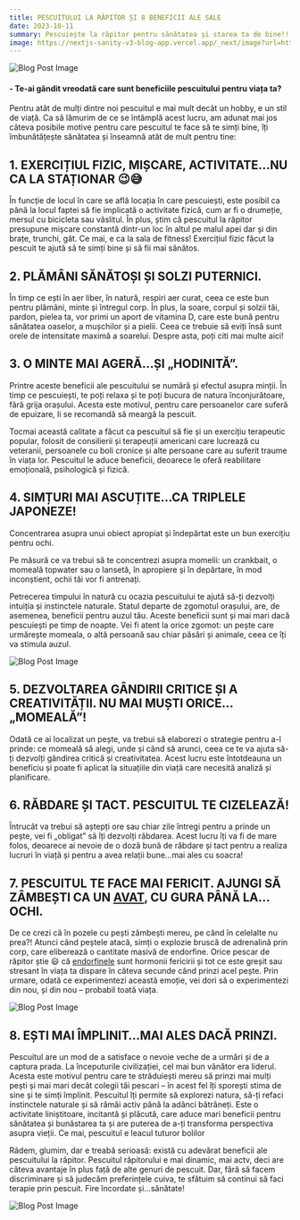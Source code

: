 ```yaml
---
title: PESCUITULUI LA RĂPITOR ȘI 8 BENEFICII ALE SALE 
date: 2023-10-11
summary: Pescuiește la răpitor pentru sănătatea și starea ta de bine!!!
image: https://nextjs-sanity-v3-blog-app.vercel.app/_next/image?url=https%3A%2F%2Fcdn.sanity.io%2Fimages%2Fiocs3mdk%2Fproduction%2Fbcf72c7cfcc634000b5c04223496d7ad6957e50d-800x533.jpg&w=1920&q=75 
---
```


![Blog Post Image](https://nextjs-sanity-v3-blog-app.vercel.app/_next/image?url=https%3A%2F%2Fcdn.sanity.io%2Fimages%2Fiocs3mdk%2Fproduction%2F2c5a3a983c15b2be3678f40e51a384feac132c93-1920x1020.jpg&w=3840&q=75)

#### \- Te-ai gândit vreodată care sunt beneficiile pescuitului pentru viața ta?

Pentru atât de mulți dintre noi pescuitul e mai mult decât un hobby, e un stil de viață. Ca să lămurim de ce se întâmplă acest lucru, am adunat mai jos câteva posibile motive pentru care pescuitul te face să te simți bine, îți îmbunătățește sănătatea și înseamnă atât de mult pentru tine:

## 1\. EXERCIȚIUL FIZIC, MIȘCARE, ACTIVITATE…NU CA LA STAȚIONAR 😉😅

În funcție de locul în care se află locația în care pescuiești, este posibil ca până la locul faptei să fie implicată o activitate fizică, cum ar fi o drumeție, mersul cu bicicleta sau vâslitul. În plus, știm că pescuitul la răpitor presupune mișcare constantă dintr-un loc în altul pe malul apei dar și din brațe, trunchi, gât. Ce mai, e ca la sala de fitness! Exercițiul fizic făcut la pescuit te ajută să te simți bine și să fii mai sănătos.  

## 2\. PLĂMÂNI SĂNĂTOȘI ȘI SOLZI PUTERNICI.

În timp ce ești în aer liber, în natură, respiri aer curat, ceea ce este bun pentru plămâni, minte și întregul corp. În plus, la soare, corpul și solzii tăi, pardon, pielea ta, vor primi un aport de vitamina D, care este bună pentru sănătatea oaselor, a mușchilor și a pielii. Ceea ce trebuie să eviți însă sunt orele de intensitate maximă a soarelui. Despre asta, poți citi mai multe aici!  

## 3\. O MINTE MAI AGERĂ…ȘI „HODINITĂ”.

Printre aceste beneficii ale pescuitului se numără și efectul asupra minții. În timp ce pescuiești, te poți relaxa și te poți bucura de natura înconjurătoare, fără grija orașului. Acesta este motivul, pentru care persoanelor care suferă de epuizare, li se recomandă să meargă la pescuit.

Tocmai această calitate a făcut ca pescuitul să fie și un exercițiu terapeutic popular, folosit de consilierii și terapeuții americani care lucrează cu veteranii, persoanele cu boli cronice și alte persoane care au suferit traume în viața lor. Pescuitul le aduce beneficii, deoarece le oferă reabilitare emoțională, psihologică și fizică.

## 4\. SIMȚURI MAI ASCUȚITE…CA TRIPLELE JAPONEZE!

Concentrarea asupra unui obiect apropiat și îndepărtat este un bun exercițiu pentru ochi.

Pe măsură ce va trebui să te concentrezi asupra momelii: un crankbait, o momeală topwater sau o lansetă, în apropiere și în depărtare, în mod inconștient, ochii tăi vor fi antrenați.

Petrecerea timpului în natură cu ocazia pescuitului te ajută să-ți dezvolți intuiția și instinctele naturale. Statul departe de zgomotul orașului, are, de asemenea, beneficii pentru auzul tău. Aceste beneficii sunt și mai mari dacă pescuiești pe timp de noapte. Vei fi atent la orice zgomot: un pește care urmărește momeala, o altă persoană sau chiar păsări și animale, ceea ce îți va stimula auzul.

![Blog Post Image](https://nextjs-sanity-v3-blog-app.vercel.app/_next/image?url=https%3A%2F%2Fcdn.sanity.io%2Fimages%2Fiocs3mdk%2Fproduction%2F9c0b71e460929c1ae860cd70d9b5f6e23de455d4-600x450.jpg&w=3840&q=75)

## 5\. DEZVOLTAREA GÂNDIRII CRITICE ȘI A CREATIVITĂȚII. NU MAI MUȘTI ORICE…„MOMEALĂ”!

Odată ce ai localizat un pește, va trebui să elaborezi o strategie pentru a-l prinde: ce momeală să alegi, unde și când să arunci, ceea ce te va ajuta să-ți dezvolți gândirea critică și creativitatea. Acest lucru este întotdeauna un beneficiu și poate fi aplicat la situațiile din viață care necesită analiză și planificare.  

## 6\. RĂBDARE ȘI TACT. PESCUITUL TE CIZELEAZĂ!

Întrucât va trebui să aștepți ore sau chiar zile întregi pentru a prinde un pește, vei fi „obligat” să îți dezvolți răbdarea. Acest lucru îți va fi de mare folos, deoarece ai nevoie de o doză bună de răbdare și tact pentru a realiza lucruri în viață și pentru a avea relații bune…mai ales cu soacra!

## 7\. PESCUITUL TE FACE MAI FERICIT. AJUNGI SĂ ZÂMBEȘTI CA UN [AVAT](https://pescuitlarapitor.ro/avat/), CU GURA PÂNĂ LA…OCHI.

De ce crezi că în pozele cu pești zâmbești mereu, pe când în celelalte nu prea?! Atunci când peștele atacă, simți o explozie bruscă de adrenalină prin corp, care eliberează o cantitate masivă de endorfine. Orice pescar de răpitor știe 😃 că [endorfinele](https://doc.ro/lifestyle/endorfinele-ce-efecte-au-si-cum-le-cresti-nivelul) sunt hormonii fericirii și tot ce este greșit sau stresant în viața ta dispare în câteva secunde când prinzi acel pește. Prin urmare, odată ce experimentezi această emoție, vei dori să o experimentezi din nou, și din nou – probabil toată viața.

![Blog Post Image](https://nextjs-sanity-v3-blog-app.vercel.app/_next/image?url=https%3A%2F%2Fcdn.sanity.io%2Fimages%2Fiocs3mdk%2Fproduction%2Fe0f3e4e4111d1779a7ef41df91f8880e9a2569c2-641x360.jpg&w=3840&q=75)

## 8\. EȘTI MAI ÎMPLINIT…MAI ALES DACĂ PRINZI.

Pescuitul are un mod de a satisface o nevoie veche de a urmări și de a captura prada. La începuturile civilizației, cel mai bun vânător era liderul. Acesta este motivul pentru care te străduiești mereu să prinzi mai mulți pești și mai mari decât colegii tăi pescari – în acest fel îți sporești stima de sine și te simți împlinit. Pescuitul îți permite să explorezi natura, să-ți refaci instinctele naturale și să rămâi activ până la adânci bătrâneți. Este o activitate liniștitoare, incitantă și plăcută, care aduce mari beneficii pentru sănătatea și bunăstarea ta și are puterea de a-ți transforma perspectiva asupra vieții. Ce mai, pescuitul e leacul tuturor bolilor

Râdem, glumim, dar e treabă serioasă: există cu adevărat beneficii ale pescuitului la răpitor. Pescuitul răpitorului e mai dinamic, mai actv, deci are câteva avantaje în plus față de alte genuri de pescuit. Dar, fără să facem discriminare și să judecăm preferințele cuiva, te sfătuim să continui să faci terapie prin pescuit. Fire încordate și…sănătate!

![Blog Post Image](https://nextjs-sanity-v3-blog-app.vercel.app/_next/image?url=https%3A%2F%2Fcdn.sanity.io%2Fimages%2Fiocs3mdk%2Fproduction%2F3278852f917f5ffcb7d67e2624b3866207e50aac-1182x1576.jpg%3Frect%3D0%2C217%2C1182%2C760&w=3840&q=75)